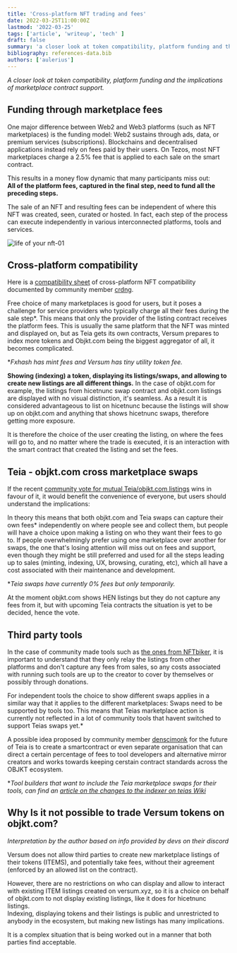 ```yaml
---
title: 'Cross-platform NFT trading and fees'
date: 2022-03-25T11:00:00Z
lastmod: '2022-03-25'
tags: ['article', 'writeup', 'tech' ]
draft: false
summary: 'a closer look at token compatibility, platform funding and the implications of marketplace contract support.'
bibliography: references-data.bib
authors: ['aulerius']
---
```


_A closer look at token compatibility, platform funding and the implications of marketplace contract support._



## Funding through marketplace fees
  
One major difference between Web2 and Web3 platforms (such as NFT marketplaces) is the funding model: Web2 sustains through ads, data, or premium services (subscriptions). Blockchains and decentralised applications instead rely on fees paid by their users. On Tezos, most NFT marketplaces charge a 2.5% fee that is applied to each sale on the smart contract.
  
This results in a money flow dynamic that many participants miss out:  
**All of the platform fees, captured in the final step, need to fund all the preceding steps.**

The sale of an NFT and resulting fees can be independent of where this NFT was created, seen, curated or hosted. In fact, each step of the process can execute independently in various interconnected platforms, tools and services.

![life of your nft-01](https://user-images.githubusercontent.com/97635650/159985332-d161b623-1446-4c0f-a982-5a044f9713e0.jpg)


## Cross-platform compatibility

Here is a [compatibility sheet](https://docs.google.com/spreadsheets/d/11xbk3V2SfdpSSSGfkz3Tr3I2ikPEaOFAX8khX4zDvhA/edit?usp=sharing) of cross-platform NFT compatibility documented by community member [crdng](https://twitter.com/crcdng).

Free choice of many marketplaces is good for users, but it poses a challenge for service providers who typically charge all their fees during the sale step*. This means that only the provider of the listing contract receives the platform fees. This is usually the same platform that the NFT was minted and displayed on, but as Teia gets its own contracts, Versum prepares to index more tokens and Objkt.com being the biggest aggregator of all, it becomes complicated. 
 
**Fxhash has mint fees and Versum has tiny utility token fee.*

**Showing (indexing) a token, displaying its listings/swaps, and allowing to create new listings are all different things.** In the case of objkt.com for example, the listings from hicetnunc swap contract and objkt.com listings are displayed with no visual distinction, it's seamless. As a result it is considered advantageous to list on hicetnunc because the listings will show up on objkt.com and anything that shows hicetnunc swaps, therefore getting more exposure.

It is therefore the choice of the user creating the listing, on where the fees will go to, and no matter where the trade is executed, it is an interaction with the smart contract that created the listing and set the fees.

## Teia - objkt.com cross marketplace swaps

If the recent [community vote for mutual Teia/objkt.com listings](https://vote.hencommunity.quest/vote/QmPDYWmGdxae8gUxqiPa4rkuQCc8P6sggLvUi5HQrrCzug) wins in favour of it, it would benefit the convenience of everyone, but users should understand the implications:  

In theory this means that both objkt.com and Teia swaps can capture their own fees* independently on where people see and collect them, but people will have a choice upon making a listing on who they want their fees to go to. If people overwhelmingly prefer using one marketplace over another for swaps, the one that's losing attention will miss out on fees and support, even though they might be still preferred and used for all the steps leading up to sales (minting, indexing, UX, browsing, curating, etc), which all have a cost associated with their maintenance and development.  

**Teia swaps have currently 0% fees but only temporarily.*

At the moment objkt.com shows HEN listings but they do not capture any fees from it, but with upcoming Teia contracts the situation is yet to be decided, hence the vote.

## Third party tools

In the case of community made tools such as [the ones from NFTbiker](https://nftbiker.xyz/), it is important to understand that they only relay the listings from other platforms and don't capture any fees from sales, so any costs associated with running such tools are up to the creator to cover by themselves or possibly through donations.  

For independent tools the choice to show different swaps applies in a similar way that it applies to the different marketplaces: Swaps need to be supported by tools too. This means that Teias marketplace action is currently not reflected in a lot of community tools that havent switched to support Teias swaps yet.* 

A possible idea proposed by community member [denscimonk](https://twitter.com/denscimonk) for the future of Teia is to create a smartcontract or even separate organisation that can direct a certain percentage of fees to tool developers and alternative mirror creators and works towards keeping cerstain contract standards across the OBJKT ecosystem.

**Tool builders that want to include the Teia marketplace swaps for their tools, can find an [article on the changes to the indexer on teias Wiki](https://github.com/teia-community/teia-docs/wiki/Indexer-changes-for-Teia)*


## Why Is it not possible to trade Versum tokens on objkt.com?

*Interpretation by the author based on info provided by devs on their discord*

Versum does not allow third parties to create new marketplace listings of their tokens (ITEMS), and potentially take fees, without their agreement (enforced by an allowed list on the contract).

However, there are no restrictions on who can display and allow to interact with existing ITEM listings created on versum.xyz, so it is a choice on behalf of objkt.com to not display existing listings, like it does for hicetnunc listings.  
Indexing, displaying tokens and their listings is public and unrestricted to anybody in the ecosystem, but making new listings has many implications.

It is a complex situation that is being worked out in a manner that both parties find acceptable.
